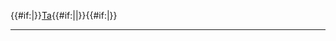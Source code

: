 {{#if:{{{3|}}}|<sup>{{{3}}}</sup>}}[[钽|Ta]]{{#if:{{{1|}}}|<sub>{{{1}}}</sub>|}}{{#if:{{{2|}}}|<sup>{{{2}}}</sup>}}<noinclude>
----
[[Category:化学符号模板|{{PAGENAME}}]]
</noinclude>